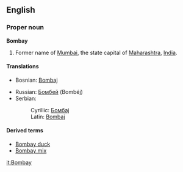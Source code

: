 ==English==
===Proper noun===
'''Bombay'''
#Former name of [[Mumbai]], the state capital of [[Maharashtra]], [[India]].
====Translations====
{{top}}
*Bosnian: [[Bombaj#Bosnian|Bombaj]] {{m}}
{{mid}}
*Russian: [[Бомбей]] (Bombéj) {{m}}
*Serbian:
*:Cyrillic: [[Бомбај#Serbian|Бомбај]] {{m}}
*:Latin: [[Bombaj#Serbian|Bombaj]] {{m}}
{{bottom}}

====Derived terms====
*[[Bombay duck]]
*[[Bombay mix]]
[[it:Bombay]]